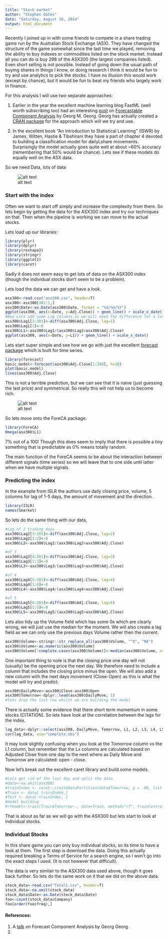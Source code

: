 ```yaml
---
title: "Stock market"
author: "Stephen Oates"
date: "Saturday, August 16, 2014"
output: html_document
---
```


Recently I joined up in with some friends to compete in a share trading game run by the Australian Stock Exchange (ASX). They have changed the structure of the game somewhat since the last time we played, removing the ability to buy indexes or commodities listed on the stock market. Instead all you can do is buy 298 of the ASX300 (the largest companies listed). Even short selling is not possible. Instead of going down the usual path of buying shares in things I know, or doing research I think it would be fun to try and use analytics to pick the stocks. I have no illusion this would work (except by chance), but it would be fun to beat my friends who largely work in finance.

For this analysis I will use two separate approaches:

1. Earlier in the year the excellent machine learning blog FastML (well worth subscribing too) had an interesting [post](http://fastml.com/are-stocks-predictable/) on [Forecastable Component Analysis](http://arxiv.org/abs/1205.4591) by Georg M. Georg. Georg has actually created a [CRAN package](http://cran.r-project.org/web/packages/ForeCA/index.html) for the approach which will we try and use.

2. In the excellent book "An introduction to Statistical Learning" (ISWR) by James, Witten, Hastie & Tibshirani they have a part of chapter 4 devoted to building a classification model for dailyLshare movements. Surprisingly the model actually goes quite well at about ~60% accuracy (remembering that 50% would be chance). Lets see if these models do equally well on the ASX data.


So we need Data, lots of data

![alt text](matrix-gun-rack-o.gif "Data, lots of data")

### Start with the index

Often we want to start off simply and increase the complexity from there. So lets begin by getting the data for the ASX300 index and try our techniques on that. Then when the pipeline is working we can move to the actual stocks.

Lets load up our libraries:

```r
library(plyr)
library(dplyr)
library(reshape2)
library(stringr)
library(ggplot2)
library(caret)
```

Sadly it does not seem easy to get lots of data on the ASX300 index (though the individual stocks don't seem to be a problem). 

Lets load the data we can get and have a look.

```r
asx300<-read.csv("asx300.csv", header=T)
asx300<-asx300[301:1,]
asx300$Date<-as.Date(asx300$Date, format = "%d/%m/%Y")
ggplot(asx300, aes(x=Date, y=Adj.Close)) + geom_line() + scale_x_date()
#Now Lets add some Lag columns as we will need the difference for a lot of the latter tasks rather then the actual difference
asx300$Lag1[2:301]<-diff(asx300$Adj.Close, lag=1)
asx300$Lag1[1]<-0
asx300$L1<-asx300$Lag1/(asx300$Lag1+asx300$Adj.Close)
ggplot(asx300, aes(x=Date, y=L1)) + geom_line() + scale_x_date()
```

Lets start super simple and see how we go with just the excellent [forecast package](http://cran.r-project.org/web/packages/forecast/index.html) which is built for time series.

```r
library(forecast)
basic.model<-forecast(asx300$Adj.Close[1:280], h=20)
plot(basic.model)
lines(asx300$Adj.Close)

```

This is not a terrible prediction, but we can see that it is naive (just guessing the last price) and symmetrical. So really this will not help us to become rich.



![alt text](money.jpg "What we are aiming for")


So lets move onto the ForeCA package.

```r
library(ForeCA)
Omega(asx300$L1)

```

7% out of a 100! Though this does seem to imply that there is possible a tiny something that is predictable as 0% means totally random.

The main function of the ForeCA seems to be about the interaction between different signals (time series) so we will leave that to one side until latter when we have multiple signals.

### Predicting the index

In the example from ISLR the authors use daily closing price, volume, 5 columns for lag of 1-5 days, the amount of movement and the direction.

```r
library(ISLR)
names(Smarket)
```

So lets do the same thing with our data,
```r
#Lag of 2 trading days
asx300$Lag2[3:301]<-diff(asx300$Adj.Close, lag=2)
asx300$Lag2[1:2]<-0
asx300$L2<-asx300$Lag2/(asx300$Lag2+asx300$Adj.Close)

#of 3
asx300$Lag3[4:301]<-diff(asx300$Adj.Close, lag=3)
asx300$Lag3[1:3]<-0
asx300$L3<-asx300$Lag3/(asx300$Lag3+asx300$Adj.Close)

#of 4
asx300$Lag4[5:301]<-diff(asx300$Adj.Close, lag=4)
asx300$Lag4[1:4]<-0
asx300$L4<-asx300$Lag4/(asx300$Lag4+asx300$Adj.Close)

#of 5
asx300$Lag5[6:301]<-diff(asx300$Adj.Close, lag=5)
asx300$Lag5[1:5]<-0
asx300$L5<-asx300$Lag5/(asx300$Lag5+asx300$Adj.Close)
```

Lets also tidy up the Volume field which has some 0s which are clearly wrong, we will just use the median for the moment. We will also create a lag field as we can only use the previous days Volume rather then the current.
```r
asx300$Volume<-stringr::str_replace_all(asx300$Volume, "^0", "NA")
asx300$Volume<-as.numeric(asx300$Volume)
asx300$Volume[!complete.cases(asx300$Volume)]<-median(asx300$Volume, na.rm=T)
```

One important thing to note is that the closing price one day will not (usually) be the opening price the next day. We therefore need to include a column that includes the closing price minus the open. We will also add a new column with the next days movement (Close-Open) as this is what the model will try and predict.

```r
asx300$DailyMove<-asx300$Close-asx300$Open
asx300$Tomorrow<-dplyr::lead(asx300$DailyMove, 1)
#lets drop the last row whilst we are building the model
```

There is actually some evidence that there short term momentum in some stocks (CITATION). So lets have look at the correlation between the lags for the index.

```r
lag_data<-dplyr::select(asx300, DailyMove, Tomorrow, L1, L2, L3, L4, L5)
cor(lag_data, use="complete.obs")
```

It may look slightly confusing when you look at the Tomorrow column vs the L1 column, but remember that the Lx columns are calculated based on Adjusted Close from one day to the next where as Daily Move and Tomorrow are calculated: open - close.


Now let's break out the excellent caret library and build some models.

```r
#Lets get rid of the last day and split the data
#data<-na.omit(asx300)
#trainIndex <- caret::createDataPartition(data$Tomorrow, p = .80, list = FALSE, times = 1)
#Train <- data[ trainIndex,]
#Test <- data[-trainIndex, ]
#model building
#rfmodel<-train(Train$Tomorrow~., data=Train, method="rf", trainControl = c(method = "adaptive_cv", number = 10, repeats = 5, classProbs = TRUE, summaryFunction = twoClassSummary, adaptive = list(min = 10, alpha = 0.05, method = "gls", complete = TRUE)))
```

That is about as far as we will go with the ASX300 but lets start to look at individual stocks.

### Individual Stocks

In this share game you can only buy individual stocks, so its time to have a look at them. The first step is download the data. Doing this actually required breaking a Terms of Service for a search engine, so I won't go into the exact steps I used. (It is not however that difficult). 



The data is very similair to the ASX300 data used above, though it goes back further. So lets do the same work on it that we did on the above data.


```r
stock_data<-read.csv("Total1.csv", header=T)
stock_data<-na.omit(stock_data)
stock_data$Date<-as.Date(stock_data$Date)
foo<-count(stock_data$Company)
foo[order(foo$freq),]
```




#### References:

1. A [talk](http://techtalks.tv/talks/forecastable-component-analysis/58229/) on Forecast Component Analysis by Georg Georg.
2. 
